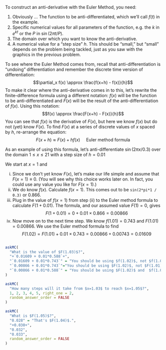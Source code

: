 To construct an anti-derivative with the Euler Method, you need:

1. Obviously ... The function to be anti-differentiated, which we'll call $f(t)$ in the example.
2. Specific numerical values for all parameters of the function, e.g. the $k$ in $e^{kt}$ or the $P$ in $\sin(2\pi t/P)$.
3. The domain over which you want to know the anti-derivative.
4. A numerical value for a "step size" $h$. This should be "small," but "small" depends on the problem being tackled, just as you saw with the graphics in the previous problem.

To see where the Euler Method comes from, recall that anti-differentiation is "undoing" differentiation and remember the discrete time version of differentiation:
$$\partial_x f(x) \approx \frac{f(x+h) - f(x)}{h}$$
To make it clear where the anti-derivative comes in to this, let's rewrite the finite-difference formula using a different notation: $f(x)$ will be the function to be anti-differentiated and $F(x)$ will be the result of the anti-differentiation of $f(x)$. Using this notation:
$$f(x) \approx \frac{F(x+h) - F(x)}{h}$$
You can see that $f(x)$ is the derivative of $F(x)$, but here we know $f(x)$ but do not (yet) know $F(x)$. To find $F(x)$ at a series of discrete values of $x$ spaced by $h$, re-arrange the equation:
$$F(x + h) \approx F(x) + h f(x)\ \ \  \ \ \text{Euler method formula}$$

As an example of using this formula, let's anti-differentiate $\sin(2\pi x/0.3)$ over the domain $1 \leq x \leq 21$ with a step size of $h=0.01$

We start at $x=1$ and

i. Since we don't yet know $F(x)$, let's make our life simple and assume that $F(x=1) \equiv 0$. (You will see why this choice works later on. In fact, you could use any value you like for $F(x=1)$.)
ii. We do know $f(x)$. Calculate $f(x=1)$. This comes out to be `sin(2*pi*1 / 0.3)` or 0.866.
iii. Plug in the value of $f(x=1)$ from step (ii) to the Euler method formula to calculate $F(1 + 0.01)$. The formula, and our assumed value $F(1) = 0$,  gives $$F(1 + 0.01) = 0 + 0.01 \times 0.866 = 0.00866$$
iv. Now move on to the next time step. We know $f(1.01) = 0.743$ and $F(1.01) = 0.00866$. We use the Euler method formula to find
$$F(1.02) = F(1.01) + 0.01\times 0.743 =  0.00866 + 0.00743 = 0.01609$$

```r

```

```r
askMC(
  "What is the value of $F(1.03)$?",
  "+`0.01609 + 0.01*0.588`+",
  "`0.01609 + 0.01*0.743`" = "You should be using $f(1.02)$, not $f(1.01)$.",
  "`0.00866 + 0.01*0.743`"="You should be using $F(1.02)$, not $F(1.01)$.",
  "`0.00866 + 0.01*0.588`" = "You should be using $F(1.02)$ and  $f(1.02)$, not $F(1.01)$ and $f(1.01)$."
)
```

```r
askMC(
  "How many steps will it take from $x=1.03$ to reach $x=1.05$?",
  1, 2, 3, 4, 5, right_one = 2,
  random_answer_order = FALSE
)
```

```r
askMC(
  "What is $F(1.05)$?",
  "0.028" = "That's $F(1.04)$.",
  "+0.030+",
  "0.032",
  "0.033",
  random_answer_order = FALSE
)
```
